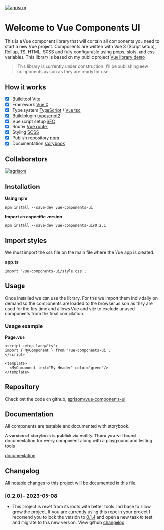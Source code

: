 
<Meta title="Introduction" />

<a href="https://github.com/agrisom" target="_blank">
  <img src="/agrisom-logo-min.svg" alt="agrisom" style={{height: 40 + 'vh'}} />
</a>

# Welcome to Vue Components UI

This is a Vue component library that will contain all components you need to start a new Vue project. Components are written with Vue 3 (Script setup), Rollup, TS, HTML, SCSS and fully configurable using props, slots, and css variables. This library is based on my public project [Vue library demo](https://github.com/agrisom/agrisom-vue-component-library-demo)

> This library is currently under construction. I'll be publishing new components as son as they are ready for use

## How it works

- [x] Build tool [Vite](https://vitejs.dev/)
- [x] Framework [Vue 3](https://vuejs.org/)
- [x] Type system [TypeScript](https://www.typescriptlang.org/) / [Vue tsc](https://github.com/vuejs/language-tools)
- [x] Build plugin [typescript2](https://github.com/ezolenko/rollup-plugin-typescript2)
- [x] Vue script setup [SFC](https://vuejs.org/api/sfc-script-setup.html)
- [x] Router [Vue router](https://router.vuejs.org/)
- [x] Styling [SCSS](https://sass-lang.com/)
- [x] Publish repository [npm](https://www.npmjs.com/package/vue-components-ui)
- [x] Documentation [storybook](https://storybook.js.org/)

## Collaborators

[![agrisom](https://s.gravatar.com/avatar/fca9ce1022597e46e338155fbee56a4d?s=80 "agrisom")](https://github.com/agrisom)

## Installation

**Using npm**

`npm install --save-dev vue-components-ui`

**Import an especific version**

`npm install --save-dev vue-components-ui#0.2.1`

## Import styles

We must import the css file on the main file where the Vue app is created.

**app.ts**

```
import 'vue-components-ui/style.css';
```

## Usage

Once installed we can use the library.
For this we import them individally on demand so the components are loaded to the browser as son as they are used for the firs time and allows Vue and vite to exclude unused components from the final compilation.

### Usage example

**Page.vue**

```
<script setup lang="ts">
import { MyComponent } from 'vue-components-ui';
</script>

<template>
  <MyComponent text="My Header" color="green"/>
</template>
```

## Repository

Check out the code on github, [agrisom/vue-components-ui](https://github.com/agrisom/vue-components-ui)

## Documentation

All components are testable and documented with storybook.

A version of storybook is publish via netlify. There you will found documentation for every component along with a playground and testing tools

[documentation](https://vue-components-ui.netlify.app)

## Changelog

All notable changes to this project will be documented in this file.

### [0.2.0] - 2023-05-08
- This project is reset from its roots with better tools and base to allow grow the project.
If you are currently using this repo in your project I recomend you to lock the versión to [0.1.4](https://www.npmjs.com/package/vue-components-ui/v/0.1.4) and open a new task to test and migrate to this new version.
View github [changelog](https://github.com/agrisom/vue-components-ui/compare/V0.1.4...V0.2.0)
